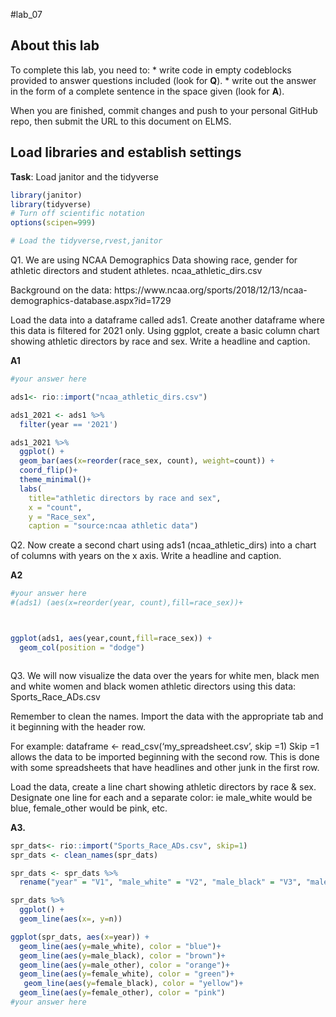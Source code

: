 #lab_07 

## About this lab

To complete this lab, you need to:
* write code in empty codeblocks provided to answer questions included (look for **Q**).
* write out the answer in the form of a complete sentence in the space given (look for **A**).

When you are finished, commit changes and push to your personal GitHub repo, then submit the URL to this document on ELMS.

## Load libraries and establish settings
**Task**: Load janitor and the tidyverse


```r
library(janitor)
library(tidyverse)
# Turn off scientific notation
options(scipen=999)

# Load the tidyverse,rvest,janitor

```


Q1. We are using NCAA Demographics Data showing race, gender for athletic directors and student athletes. ncaa_athletic_dirs.csv

Background on the data:
https://www.ncaa.org/sports/2018/12/13/ncaa-demographics-database.aspx?id=1729

Load the data into a dataframe called ads1. 
Create another dataframe where this data is filtered for 2021 only.
Using ggplot, create a basic column chart showing athletic directors by race and sex. 
Write a headline and caption.

**A1**

```r

#your answer here

ads1<- rio::import("ncaa_athletic_dirs.csv") 

ads1_2021 <- ads1 %>% 
  filter(year == '2021')

ads1_2021 %>%
  ggplot() +
  geom_bar(aes(x=reorder(race_sex, count), weight=count)) +
  coord_flip()+ 
  theme_minimal()+ 
  labs(
    title="athletic directors by race and sex",
    x = "count",
    y = "Race_sex",
    caption = "source:ncaa athletic data")


```

Q2. Now create a second chart using ads1 (ncaa_athletic_dirs) into a chart of columns with years on the x axis.
Write a headline and caption.

**A2**

```r
#your answer here  
#(ads1) (aes(x=reorder(year, count),fill=race_sex))+



ggplot(ads1, aes(year,count,fill=race_sex)) + 
  geom_col(position = "dodge")



```

Q3. We will now visualize the data over the years for white men, black men and white women and black women athletic directors using this data: Sports_Race_ADs.csv

Remember to clean the names. Import the data with the appropriate tab and it beginning with the header row.

For example:
dataframe <- read_csv('my_spreadsheet.csv', skip =1)
Skip =1 allows the data to be imported beginning with the second row. This is done with some spreadsheets that have headlines and other junk in the first row.


Load the data, create a line chart showing athletic directors by race & sex. 
Designate one line for each and a separate color: ie male_white would be blue, female_other would be pink, etc. 

**A3.**

```r

spr_dats<- rio::import("Sports_Race_ADs.csv", skip=1)
spr_dats <- clean_names(spr_dats)

spr_dats <- spr_dats %>% 
  rename("year" = "V1", "male_white" = "V2", "male_black" = "V3", "male_other" = "V4", "female_white" = "V5", "female_black" = "V6", "female_other" = "V7", "total" = "V8")

spr_dats %>%
  ggplot() +
  geom_line(aes(x=, y=n)) 

ggplot(spr_dats, aes(x=year)) +
  geom_line(aes(y=male_white), color = "blue")+
  geom_line(aes(y=male_black), color = "brown")+
  geom_line(aes(y=male_other), color = "orange")+
  geom_line(aes(y=female_white), color = "green")+
   geom_line(aes(y=female_black), color = "yellow")+
  geom_line(aes(y=female_other), color = "pink")
#your answer here


```
